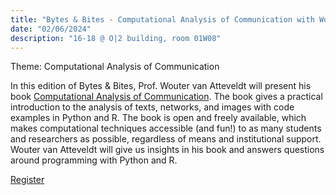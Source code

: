 ```yaml
---
title: "Bytes & Bites - Computational Analysis of Communication with Wouter van Atteveldt"
date: "02/06/2024"
description: "16-18 @ O|2 building, room 01W08"
---
```


Theme: Computational Analysis of Communication

In this edition of Bytes & Bites, Prof. Wouter van Atteveldt will present his book [Computational Analysis of Communication](https://cssbook.net). The book gives a practical introduction to the analysis of texts, networks, and images with code examples in Python and R. The book is open and freely available, which makes computational techniques accessible (and fun!) to as many students and researchers as possible, regardless of means and institutional support. Wouter van Atteveldt will give us insights in his book and answers questions around programming with Python and R.



[Register](https://vu-nl.libcal.com/event/4162072)
